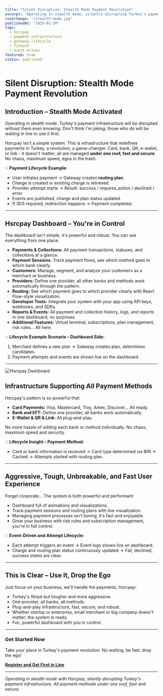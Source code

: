 ```yaml
---
title: "Silent Disruption: Stealth Mode Payment Revolution"
excerpt: "Operating in stealth mode, silently disrupting Turkey's payment infrastructure. Hsrcpay - a unified payment gateway handling all methods under one roof, fast and secure."
coverImage: "/stealth-mode.jpg"
publishedAt: "2025-01-20"
tags:
  - hsrcpay
  - payment-infrastructure
  - gateway-lifecycle
  - fintech
  - event-driven
featured: true
status: published
---
```


# **Silent Disruption: Stealth Mode Payment Revolution**

## Introduction – Stealth Mode Activated

Operating in stealth mode. Turkey's payment infrastructure will be disrupted without them even knowing. Don't think I'm joking; those who do will be waiting in line to use it first.

Hsrcpay isn't a simple system. This is infrastructure that redefines payments in Turkey, a revolution, a game-changer. Card, bank, QR, e-wallet, or link - it doesn't matter; all are managed **under one roof, fast and secure**. No chaos, maximum speed, egos in the trash.

💡 **Payment Lifecycle Example:**

- User initiates payment → Gateway creates **routing plan**.
- Charge is created or existing charge is retrieved.
- Provider attempt starts → Result: success / requires_action / declined / error.
- Events are published, charge and plan status updated.
- If 3DS required, redirection happens → Payment completed.

---

## Hsrcpay Dashboard – You're in Control

The dashboard isn't simple, it's powerful and robust. You can see everything from one place:

- **Payments & Collections:** All payment transactions, statuses, and collections at a glance.
- **Payment Sessions:** Track payment flows, see which method goes to which bank clearly.
- **Customers:** Manage, segment, and analyze your customers as a merchant or business.
- **Providers:** Define one provider, all other banks and methods work automatically through the pattern.
- **Routing:** See which payment goes to which provider clearly with React Flow-style visualization.
- **Developer Tools:** Integrate your system with your app using API keys, webhooks, and SDKs.
- **Reports & Events:** All payment and collection history, logs, and reports in one dashboard, no surprises.
- **Additional Features:** Virtual terminal, subscriptions, plan management, risk rules... All here.

💡 **Lifecycle Example Scenario – Dashboard Side:**

1. Merchant defines a new plan → Gateway creates plan, determines candidates.
2. Payment attempts and events are shown live on the dashboard.

---

![Hsrcpay Dashboard](/design-future-of-payments-2.png)

## Infrastructure Supporting All Payment Methods

Hsrcpay's pattern is so powerful that:

- **Card Payments:** Visa, Mastercard, Troy, Amex, Discover... All ready.
- **Bank and EFT:** Define one provider, all banks work automatically.
- **E-Wallet & QR & Link:** All plug-and-play.

No more hassle of adding each bank or method individually. No chaos, maximum speed and security.

💡 **Lifecycle Insight – Payment Method:**

- Card or bank information is received → Card type determined via BIN → Cached → Attempts started with routing plan.

---

## Aggressive, Tough, Unbreakable, and Fast User Experience

Forget corporate... The system is both powerful and performant:

- Dashboard full of animations and visualizations.
- Track payment sessions and routing plans with live visualization.
- Managing payment processes isn't boring, it's fast and enjoyable.
- Grow your business with risk rules and subscription management, you're in full control.

💡 **Event-Driven and Attempt Lifecycle:**

- Each attempt triggers an event → Event logs shown live on dashboard.
- Charge and routing plan status continuously updated → Fail, declined, success states are clear.

---

## This is Clear – Use It, Drop the Ego

Just focus on your business, we'll handle the payments. Hsrcpay:

- Turkey's Stripe but tougher and more aggressive.
- One provider, all banks, all methods.
- Plug-and-play infrastructure, fast, secure, and robust.
- Whether startup or enterprise, small merchant or big company doesn't matter; the system is ready.
- Fun, powerful dashboard with you in control.

---

### **Get Started Now**

Take your place in Turkey's payment revolution. No waiting, be fast, drop the ego!

[**Register and Get First in Line**](https://hsrcpay.com?cta=register_and_run&utm_source=hasirciogli.com&utm_medium=blog&utm_campaign=payment_infrastructure_disruption&utm_content=cta_button)

---

*Operating in stealth mode with Hsrcpay, silently disrupting Turkey's payment infrastructure. All payment methods under one roof, fast and secure.*
